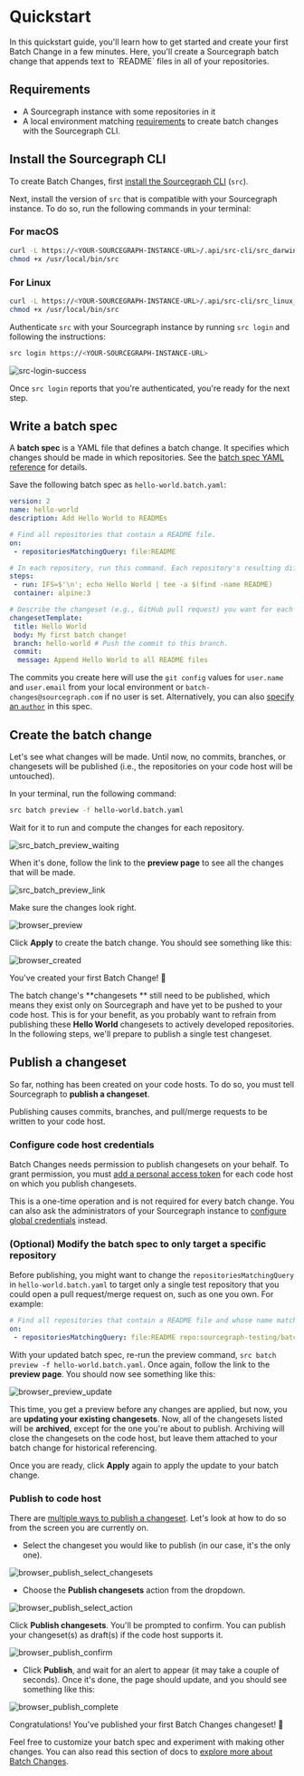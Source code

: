 # Quickstart

<p className=""subtitle>In this quickstart guide, you'll learn how to get started and create your first Batch Change in a few minutes. Here, you'll create a Sourcegraph batch change that appends text to `README` files in all of your repositories.</p>

## Requirements

- A Sourcegraph instance with some repositories in it
- A local environment matching [requirements](/batch-changes/requirements) to create batch changes with the Sourcegraph CLI.

## Install the Sourcegraph CLI

To create Batch Changes, first [install the Sourcegraph CLI](/cli/) (`src`).

Next, install the version of `src` that is compatible with your Sourcegraph instance. To do so, run the following commands in your terminal:

### For macOS

```bash
curl -L https://<YOUR-SOURCEGRAPH-INSTANCE-URL>/.api/src-cli/src_darwin_amd64 -o /usr/local/bin/src
chmod +x /usr/local/bin/src
```

### For Linux

```bash
curl -L https://<YOUR-SOURCEGRAPH-INSTANCE-URL>/.api/src-cli/src_linux_amd64 -o /usr/local/bin/src
chmod +x /usr/local/bin/src
```

Authenticate `src` with your Sourcegraph instance by running `src login` and following the instructions:

```bash
src login https://<YOUR-SOURCEGRAPH-INSTANCE-URL>
```

![src-login-success](https://sourcegraphstatic.com/docs/images/batch_changes/src_login_success.png)

Once `src login` reports that you're authenticated, you're ready for the next step.

## Write a batch spec

A **batch spec** is a YAML file that defines a batch change. It specifies which changes should be made in which repositories. See the [batch spec YAML reference](/batch-changes/batch-spec-yaml-reference) for details.

Save the following batch spec as `hello-world.batch.yaml`:

```yaml
version: 2
name: hello-world
description: Add Hello World to READMEs

# Find all repositories that contain a README file.
on:
 - repositoriesMatchingQuery: file:README

# In each repository, run this command. Each repository's resulting diff is captured.
steps:
 - run: IFS=$'\n'; echo Hello World | tee -a $(find -name README)
 container: alpine:3

# Describe the changeset (e.g., GitHub pull request) you want for each repository.
changesetTemplate:
 title: Hello World
 body: My first batch change!
 branch: hello-world # Push the commit to this branch.
 commit:
  message: Append Hello World to all README files
```

The commits you create here will use the `git config` values for `user.name` and `user.email` from your local environment or `batch-changes@sourcegraph.com` if no user is set. Alternatively, you can also [specify an `author`](/batch-changes/batch-spec-yaml-reference#changesettemplate-commit-author) in this spec.

## Create the batch change

Let's see what changes will be made. Until now, no commits, branches, or changesets will be published (i.e., the repositories on your code host will be untouched).

In your terminal, run the following command:

```bash
src batch preview -f hello-world.batch.yaml
```

Wait for it to run and compute the changes for each repository.

![src_batch_preview_waiting](https://sourcegraphstatic.com/docs/images/batch_changes/quickstart/src_batch_preview_waiting.png)

When it's done, follow the link to the **preview page** to see all the changes that will be made.

![src_batch_preview_link](https://sourcegraphstatic.com/docs/images/batch_changes/quickstart/src_batch_preview_link.png)

Make sure the changes look right.

![browser_preview](https://sourcegraphstatic.com/docs/images/batch_changes/quickstart/browser_preview.png)

Click **Apply** to create the batch change. You should see something like this:

![browser_created](https://sourcegraphstatic.com/docs/images/batch_changes/quickstart/browser_created.png)

You've created your first Batch Change! 🎉

The batch change's **changesets ** still need to be published, which means they exist only on Sourcegraph and have yet to be pushed to your code host. This is for your benefit, as you probably want to refrain from publishing these **Hello World** changesets to actively developed repositories. In the following steps, we'll prepare to publish a single test changeset.

## Publish a changeset

So far, nothing has been created on your code hosts. To do so, you must tell Sourcegraph to **publish a changeset**.

Publishing causes commits, branches, and pull/merge requests to be written to your code host.

### Configure code host credentials

Batch Changes needs permission to publish changesets on your behalf. To grant permission, you must [add a personal access token](/batch-changes/configuring-credentials#personal-access-tokens) for each code host on which you publish changesets.

This is a one-time operation and is not required for every batch change. You can also ask the administrators of your Sourcegraph instance to [configure global credentials](/batch-changes/configuring-credentials#global-service-account-tokens) instead.

### (Optional) Modify the batch spec to only target a specific repository

Before publishing, you might want to change the `repositoriesMatchingQuery` in `hello-world.batch.yaml` to target only a single test repository that you could open a pull request/merge request on, such as one you own. For example:

```yaml
# Find all repositories that contain a README file and whose name matches our test repo.
on:
 - repositoriesMatchingQuery: file:README repo:sourcegraph-testing/batch-changes-test-repo
```

With your updated batch spec, re-run the preview command, `src batch preview -f hello-world.batch.yaml`. Once again, follow the link to the **preview page**. You should now see something like this:

![browser_preview_update](https://sourcegraphstatic.com/docs/images/batch_changes/quickstart/browser_preview_update.png)

This time, you get a preview before any changes are applied, but now, you are **updating your existing changesets**. Now, all of the changesets listed will be **archived**, except for the one you're about to publish. Archiving will close the changesets on the code host, but leave them attached to your batch change for historical referencing.

Once you are ready, click **Apply** again to apply the update to your batch change.

### Publish to code host

There are [multiple ways to publish a changeset](/batch-changes/publishing-changesets#publishing-changesets). Let's look at how to do so from the screen you are currently on.

- Select the changeset you would like to publish (in our case, it's the only one).

![browser_publish_select_changesets](https://sourcegraphstatic.com/docs/images/batch_changes/quickstart/browser_publish_select_changesets.png)

- Choose the **Publish changesets** action from the dropdown.

![browser_publish_select_action](https://sourcegraphstatic.com/docs/images/batch_changes/quickstart/browser_publish_select_action.png)

Click **Publish changesets**. You'll be prompted to confirm. You can publish your changeset(s) as draft(s) if the code host supports it.

![browser_publish_confirm](https://sourcegraphstatic.com/docs/images/batch_changes/quickstart/browser_publish_confirm.png)

- Click **Publish**, and wait for an alert to appear (it may take a couple of seconds). Once it's done, the page should update, and you should see something like this:

![browser_publish_complete](https://sourcegraphstatic.com/docs/images/batch_changes/quickstart/browser_publish_complete.png)

Congratulations! You've published your first Batch Changes changeset! 🎉

Feel free to customize your batch spec and experiment with making other changes. You can also read this section of docs to [explore more about Batch Changes](/batch-changes/).
